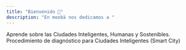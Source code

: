 ```yaml
---
title: "Bienvenido 👋"
description: "En moobä nos dedicamos a "
---
```


<Columns cols={2}>
  <Card title="Aprende conceptos" icon="graduation-cap" href="/smart-city">
    Aprende sobre las Ciudades Inteligentes, Humanas y Sostenibles.
  </Card>
  <Card title="Diagnóstico de Ciudad Inteligente" icon="newspaper" href="/diagnostico-smart-city">
    Procedimiento de diagnóstico para Ciudades Inteligentes (Smart City)
  </Card>
</Columns>